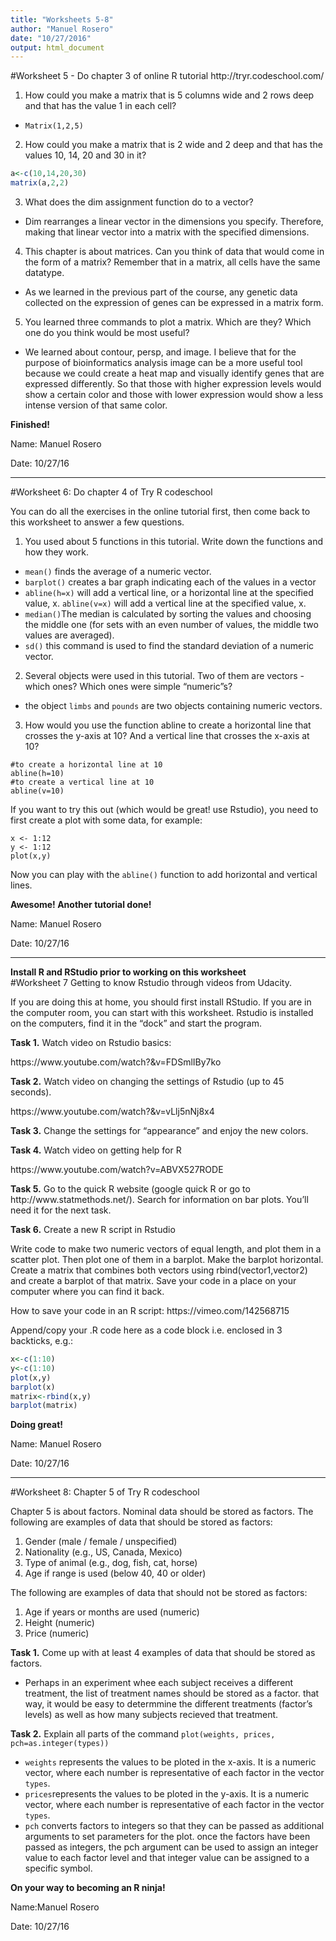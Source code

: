 ```yaml
---
title: "Worksheets 5-8"
author: "Manuel Rosero"
date: "10/27/2016"
output: html_document
---
```


#Worksheet 5 - Do chapter 3 of online R tutorial http://tryr.codeschool.com/

1. How could you make a matrix that is 5 columns wide and 2 rows deep and that has the value 1 in each cell? 

  +  `Matrix(1,2,5)`

2. How could you make a matrix that is 2 wide and 2 deep and that has the values 10, 14, 20 and 30 in it? 

```r
a<-c(10,14,20,30)
matrix(a,2,2)
```

3. What does the dim assignment function do to a vector? 

  +  Dim rearranges a linear vector in the dimensions you specify. Therefore, making that linear vector into a matrix with the specified dimensions.

4. This chapter is about matrices. Can you think of data that would come in the form of a matrix? Remember that in a matrix, all cells have the same datatype. 

  +  As we learned in the previous part of the course, any genetic data collected on the expression of genes can be expressed in a matrix form.

5. You learned three commands to plot a matrix. Which are they? Which one do you think would be most useful? 

  +  We learned about contour, persp, and image. I believe that for the purpose of bioinformatics analysis image can be a more useful tool because we could create a heat map and visually identify genes that are expressed differently. So that those with higher expression levels would show a certain color and those with lower expression would show a less intense version of that same color.


**Finished!** 

Name: Manuel Rosero

Date: 10/27/16  

***

#Worksheet 6: Do chapter 4 of Try R codeschool 

You can do all the exercises in the online tutorial first, then come back to this worksheet to answer a few questions. 

1. You used about 5 functions in this tutorial.  Write down the functions and how they work. 

  +  `mean()` finds the average of a numeric vector.
  +  `barplot()` creates a bar graph indicating each of the values in a vector
  +  `abline(h=x)` will add a vertical line, or a horizontal line at the specified value, x. `abline(v=x)` will add a vertical line at the specified value, x.
  +  `median()`The median is calculated by sorting the values and choosing the middle one (for sets with an even number of values, the middle two values are averaged).
  +  `sd()` this command is used to find the standard deviation of a numeric vector.


2. Several objects were used in this tutorial. Two of them are vectors - which ones? Which ones were simple "numeric"s? 

  +  the object `limbs` and `pounds` are two objects containing numeric vectors.

3. How would you use the function abline to create a horizontal line that crosses the y-axis at 10? And a vertical line that crosses the x-axis at 10?

```
#to create a horizontal line at 10
abline(h=10)
#to create a vertical line at 10
abline(v=10)
```
If you want to try this out (which would be great! use Rstudio), you need to first create a plot with some data, for example:  

```
x <- 1:12  
y <- 1:12  
plot(x,y)  
```

Now you can play with the `abline()` function to add horizontal and vertical lines. 


**Awesome! Another tutorial done!** 

Name: Manuel Rosero


Date: 10/27/16  

***

**Install R and RStudio prior to working on this worksheet**  
#Worksheet 7 Getting to know Rstudio through videos from Udacity. 

If you are doing this at home, you should first install RStudio. If you are in the computer room, you can start with this worksheet. 
Rstudio is installed on the computers, find it in the "dock" and start the program. 

**Task 1.** Watch video on Rstudio basics:

https://www.youtube.com/watch?&v=FDSmlIBy7ko

**Task 2.** Watch video on changing the settings of Rstudio (up to 45 seconds). 

https://www.youtube.com/watch?&v=vLlj5nNj8x4

**Task 3.** Change the settings for "appearance" and enjoy the new colors. 

**Task 4.** Watch video on getting help for R

https://www.youtube.com/watch?v=ABVX527RODE

**Task 5.** Go to the quick R website (google quick R or go to http://www.statmethods.net/). Search for information on bar plots. You'll need it for the next task. 

**Task 6.** Create a new R script in Rstudio

Write code to make two numeric vectors of equal length, and plot them in a scatter plot. Then plot one of them in a barplot. Make the barplot horizontal. Create a matrix that combines both vectors using rbind(vector1,vector2) and create a barplot of that matrix. Save your code in a place on your computer where you can find it back.  

How to save your code in an R script: https://vimeo.com/142568715

Append/copy your .R code here as a code block i.e. enclosed in 3 backticks, e.g.:

```r
x<-c(1:10)
y<-c(1:10)
plot(x,y)
barplot(x)
matrix<-rbind(x,y)
barplot(matrix)

```

**Doing great!**  

Name: Manuel Rosero

Date:  10/27/16

***

#Worksheet 8: Chapter 5 of Try R codeschool 

Chapter 5 is about factors. Nominal data should be stored as factors. 
The following are examples of data that should be stored as factors: 

1. Gender (male / female / unspecified)
2. Nationality (e.g., US, Canada, Mexico)
3. Type of animal (e.g., dog, fish, cat, horse)
4. Age if range is used (below 40, 40 or older)

The following are examples of data that should not be stored as factors: 

1. Age if years or months are used (numeric)
2. Height (numeric)
3. Price (numeric)

**Task 1.** Come up with at least 4 examples of data that should be stored as factors.

  +  Perhaps in an experiment whee each subject receives a different treatment, the list of treatment names should be stored as a factor. that way, it would be easy to determmine the different treatments (factor's levels) as well as how many subjects recieved that treatment.  

**Task 2.** Explain all parts of the command 
`plot(weights, prices, pch=as.integer(types))`

  +  `weights` represents the values to be ploted in the x-axis. It is a numeric vector, where each number is representative of each factor in the vector `types`.
  +  `prices`represents the values to be ploted in the y-axis. It is a numeric vector, where each number is representative of each factor in the vector `types`.
  +  `pch` converts factors to integers so that they can be passed as additional arguments to set parameters for the plot. once the factors have been passed as integers, the pch argument can be used to assign an integer value to each factor level and that integer value can be assigned to a specific symbol.  


**On your way to becoming an R ninja!**

Name:Manuel Rosero

Date:  10/27/16
